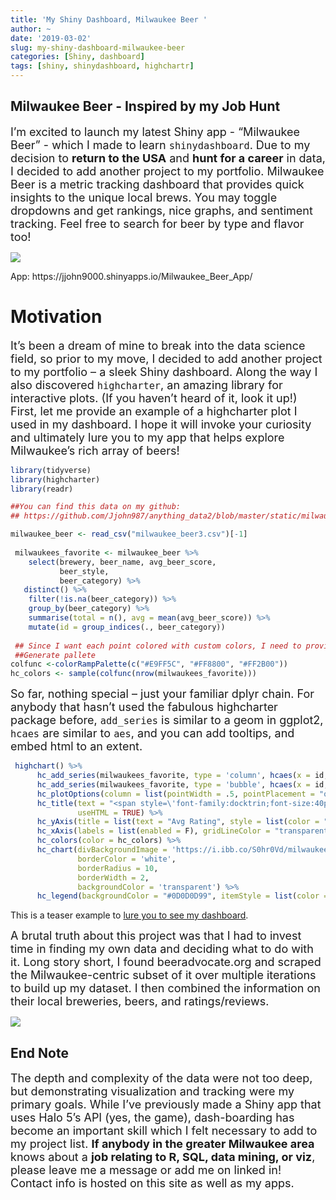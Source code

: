 ```yaml
---
title: 'My Shiny Dashboard, Milwaukee Beer '
author: ~
date: '2019-03-02'
slug: my-shiny-dashboard-milwaukee-beer
categories: [Shiny, dashboard]
tags: [shiny, shinydashboard, highchartr]
---
```

## Milwaukee Beer - Inspired by my Job Hunt ##
<font size = 4> 
I'm excited to launch my latest Shiny app - "Milwaukee Beer" - which I made to learn `shinydashboard`. Due to my decision to **return to the USA** and **hunt for a career** in data, I decided to add another project to my portfolio. Milwaukee Beer is a metric tracking dashboard that provides quick insights to the unique local brews. You may toggle dropdowns and get rankings, nice graphs, and sentiment tracking. Feel free to search for beer by type and flavor too! </font>

<a href = https://jjohn9000.shinyapps.io/Milwaukee_Beer_App/'> ![](/post/2019-03-02-my-shiny-dashboard-milwaukee-beer_files/Milwaukeebeer-screen1.png)</a>

App: https://jjohn9000.shinyapps.io/Milwaukee_Beer_App/

# Motivation #
<font size = 4>
It's been a dream of mine to break into the data science field, so prior to my move, I decided to add another project to my portfolio -- a sleek Shiny dashboard. Along the way I also discovered `highcharter`, an amazing library for interactive plots. (If you haven't heard of it, look it up!) First, let me provide an example of a highcharter plot I used in my dashboard. I hope it will invoke your curiosity and ultimately lure you to my app that helps explore Milwaukee's rich array of beers! </font>

``` r
library(tidyverse)
library(highcharter)
library(readr)

##You can find this data on my github:
## https://github.com/Jjohn987/anything_data2/blob/master/static/milwaukee_beer3.csv

milwaukee_beer <- read_csv("milwaukee_beer3.csv")[-1] 
   
 milwaukees_favorite <- milwaukee_beer %>%
    select(brewery, beer_name, avg_beer_score,
           beer_style,
           beer_category) %>%
   distinct() %>%
    filter(!is.na(beer_category)) %>%
    group_by(beer_category) %>%
    summarise(total = n(), avg = mean(avg_beer_score)) %>%
    mutate(id = group_indices(., beer_category))
      
 ## Since I want each point colored with custom colors, I need to provide a matching vector of colors.      
 ##Generate pallete
colfunc <-colorRampPalette(c("#E9FF5C", "#FF8800", "#FF2B00"))
hc_colors <- sample(colfunc(nrow(milwaukees_favorite)))
```
<font size = 4>
So far, nothing special -- just your familiar dplyr chain.
For anybody that hasn't used the fabulous highcharter package before, `add_series` is similar to a geom in ggplot2, `hcaes` are similar to `aes`, and you can add tooltips, and embed html to an extent. </font>

```r

 highchart() %>%  
      hc_add_series(milwaukees_favorite, type = 'column', hcaes(x = id, y = avg), tooltip = list(pointFormat = "{point.beer_category}: {point.avg}"), showInLegend = F) %>%
      hc_add_series(milwaukees_favorite, type = 'bubble', hcaes(x = id, y = avg, size = total, group = beer_category), tooltip = list(pointFormat = "{point.beer_category}: {point.total}"), marker = list(fillOpacity=1), minSize = 20, maxSize = 80) %>%
      hc_plotOptions(column = list(pointWidth = .5, pointPlacement = "on")) %>%
      hc_title(text = "<span style=\'font-family:docktrin;font-size:40px;\'>Milwaukee's Most Common <span style=\'font-size:50px;color:white;'> Brewing Styles</span>",
               useHTML = TRUE) %>%
      hc_yAxis(title = list(text = "Avg Rating", style = list(color = "white", fontSize = 22)), labels = list(style = list(color = "white", fontSize = 15)), tickColor = "white", gridLineColor = "transparent") %>%
      hc_xAxis(labels = list(enabled = F), gridLineColor = "transparent") %>%
      hc_colors(color = hc_colors) %>%
      hc_chart(divBackgroundImage = 'https://i.ibb.co/S0hr0Vd/milwaukee.png',
               borderColor = 'white',
               borderRadius = 10,
               borderWidth = 2,
               backgroundColor = 'transparent') %>%
      hc_legend(backgroundColor = "#0D0D0D99", itemStyle = list(color = "#C9C9C9"), itemHoverStyle = list(color = "yellow"))

```

This is a teaser example to [lure you to see my dashboard]('https://jjohn9000.shinyapps.io/Milwaukee_Beer_App/').  

<font size = 4>A brutal truth about this project was that I had to invest time in finding my own data and deciding what to do with it. Long story short, I found beeradvocate.org and scraped the Milwaukee-centric subset of it over multiple iterations to build up my dataset. I then combined the information on their local breweries, beers, and ratings/reviews.</font>

<a href = https://jjohn9000.shinyapps.io/Milwaukee_Beer_App/'>![](/post/2019-03-02-my-shiny-dashboard-milwaukee-beer_files/milwaukeebeer_sentiment.png)</a>

    
## End Note ##

<font size = 4>The depth and complexity of the data were not too deep, but demonstrating visualization and tracking were my primary goals. While I've previously made a Shiny app that uses Halo 5's API (yes, the game), dash-boarding has become an important skill which I felt necessary to add to my project list. **If anybody in the greater Milwaukee area** knows about a **job relating to R, SQL, data mining, or viz**, please leave me a message or add me on linked in! Contact info is hosted on this site as well as my apps.

</font>




